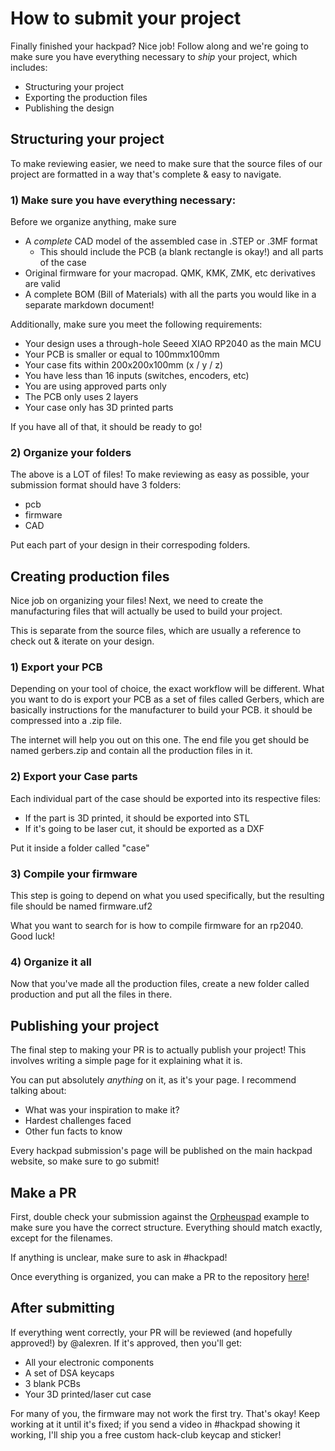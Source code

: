 # How to submit your project

Finally finished your hackpad? Nice job! Follow along and we're going to make sure you have everything necessary to *ship* your project, which includes:

- Structuring your project
- Exporting the production files
- Publishing the design


## Structuring your project
To make reviewing easier, we need to make sure that the source files of our project are formatted in a way that's complete & easy to navigate.

### 1) Make sure you have everything necessary:

Before we organize anything, make sure 
- A *complete* CAD model of the assembled case in .STEP or .3MF format
    - This should include the PCB (a blank rectangle is okay!) and all parts of the case
- Original firmware for your macropad. QMK, KMK, ZMK, etc derivatives are valid
- A complete BOM (Bill of Materials) with all the parts you would like in a separate markdown document!

Additionally, make sure you meet the following requirements:
- Your design uses a through-hole Seeed XIAO RP2040 as the main MCU
- Your PCB is smaller or equal to 100mmx100mm
- Your case fits within 200x200x100mm (x / y / z)
- You have less than 16 inputs (switches, encoders, etc)
- You are using approved parts only
- The PCB only uses 2 layers
- Your case only has 3D printed parts

If you have all of that, it should be ready to go!

### 2) Organize your folders
The above is a LOT of files! To make reviewing as easy as possible, your submission format should have 3 folders:
- pcb
- firmware
- CAD

Put each part of your design in their correspoding folders.

## Creating production files
Nice job on organizing your files! Next, we need to create the manufacturing files that will actually be used to build your project.

This is separate from the source files, which are usually a reference to check out & iterate on your design.

### 1) Export your PCB
Depending on your tool of choice, the exact workflow will be different. What you want to do is export your PCB as a set of files called Gerbers, which are basically instructions for the
 manufacturer to build your PCB. it should be compressed into a .zip file.

The internet will help you out on this one. The end file you get should be named gerbers.zip and contain all the production files in it.

### 2) Export your Case parts
Each individual part of the case should be exported into its respective files:
- If the part is 3D printed, it should be exported into STL 
- If it's going to be laser cut, it should be exported as a DXF

Put it inside a folder called "case"

### 3) Compile your firmware
This step is going to depend on what you used specifically, but the resulting file should be named firmware.uf2

What you want to search for is how to compile firmware for an rp2040. Good luck!

### 4) Organize it all
Now that you've made all the production files, create a new folder called production and put all the files in there.

## Publishing your project
The final step to making your PR is to actually publish your project! This involves writing a simple page for it explaining what it is.

You can put absolutely *anything* on it, as it's your page. I recommend talking about:

- What was your inspiration to make it?
- Hardest challenges faced
- Other fun facts to know

Every hackpad submission's page will be published on the main hackpad website, so make sure to go submit!

## Make a PR 
First, double check your submission against the [Orpheuspad](https://github.com/hackclub/hackpad/tree/main/hackpads/orpheuspad) example to make sure you have the correct structure. Everything should match exactly, except for the filenames.

If anything is unclear, make sure to ask in #hackpad!

Once everything is organized, you can make a PR to the repository [here](https://github.com/hackclub/hackpad)!

## After submitting
If everything went correctly, your PR will be reviewed (and hopefully approved!) by @alexren. If it's approved, then you'll get:
- All your electronic components
- A set of DSA keycaps
- 3 blank PCBs
- Your 3D printed/laser cut case

For many of you, the firmware may not work the first try. That's okay! Keep working at it until it's fixed; if you send a video in #hackpad showing it working, I'll ship you a free custom hack-club keycap and sticker!
